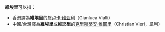 {{地域中心|消歧義頁面}}
'''維埃里'''可以指：
* 香港譯為'''維埃里'''的[[詹卢卡·维亚利|詹卢卡·维亚利]]（Gianluca Vialli）
* 中國/台灣譯為'''維埃里'''或'''維耶里'''的[[克里斯蒂安·维耶里|克里斯蒂安·维耶里]]（Christian Vieri，韋利）

{{disambig|Cat=三字人名消歧义}}